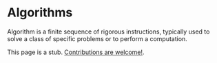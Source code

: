 # Algorithms


Algorithm is a finite sequence of rigorous instructions, typically used to solve a class of specific problems or to perform a computation.

<Callout emoji="🚨">

  This page is a stub. [Contributions are welcome!](https://github.com/tact-lang/tact-docs/issues).

</Callout>
